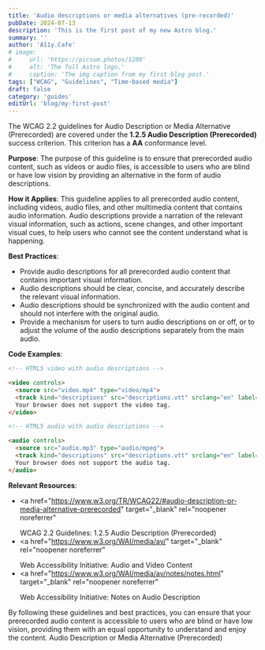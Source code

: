 ```yaml
---
title: 'Audio descriptions or media alternatives (pre-recorded)'
pubDate: 2024-07-13
description: 'This is the first post of my new Astro blog.'
summary: ''
author: 'A11y.Cafe'
# image:
#     url: 'https://picsum.photos/1200'
#     alt: 'The full Astro logo.'
#     caption: 'The img caption from my first blog post.'
tags: ["WCAG", "Guidelines", "Time-based media"]
draft: false
category: 'guides'
editUrl: 'blog/my-first-post'
---
```


The WCAG 2.2 guidelines for Audio Description or Media Alternative (Prerecorded)
are covered under the **1.2.5 Audio Description (Prerecorded)** success
criterion. This criterion has a **AA** conformance level.

**Purpose**: The purpose of this guideline is to ensure that prerecorded audio
content, such as videos or audio files, is accessible to users who are blind or
have low vision by providing an alternative in the form of audio descriptions.

**How it Applies**: This guideline applies to all prerecorded audio content,
including videos, audio files, and other multimedia content that contains audio
information. Audio descriptions provide a narration of the relevant visual
information, such as actions, scene changes, and other important visual cues, to
help users who cannot see the content understand what is happening.

**Best Practices**:

- Provide audio descriptions for all prerecorded audio content that contains
  important visual information.
- Audio descriptions should be clear, concise, and accurately describe the
  relevant visual information.
- Audio descriptions should be synchronized with the audio content and should
  not interfere with the original audio.
- Provide a mechanism for users to turn audio descriptions on or off, or to
  adjust the volume of the audio descriptions separately from the main audio.

**Code Examples**:

```html
<!-- HTML5 video with audio descriptions -->

<video controls>
  <source src="video.mp4" type="video/mp4">
  <track kind="descriptions" src="descriptions.vtt" srclang="en" label="English Audio Descriptions">
  Your browser does not support the video tag.
</video>
```

```html
<!-- HTML5 audio with audio descriptions -->

<audio controls>
  <source src="audio.mp3" type="audio/mpeg">
  <track kind="descriptions" src="descriptions.vtt" srclang="en" label="English Audio Descriptions">
  Your browser does not support the audio tag.
</audio>
```

**Relevant Resources**:

- <a
    href="https://www.w3.org/TR/WCAG22/#audio-description-or-media-alternative-prerecorded"
    target="_blank"
    rel="noopener noreferrer"
  >
    WCAG 2.2 Guidelines: 1.2.5 Audio Description (Prerecorded)
  </a>
- <a
    href="https://www.w3.org/WAI/media/av/"
    target="_blank"
    rel="noopener noreferrer"
  >
    Web Accessibility Initiative: Audio and Video Content
  </a>
- <a
    href="https://www.w3.org/WAI/media/av/notes/notes.html"
    target="_blank"
    rel="noopener noreferrer"
  >
    Web Accessibility Initiative: Notes on Audio Description
  </a>

By following these guidelines and best practices, you can ensure that your
prerecorded audio content is accessible to users who are blind or have low
vision, providing them with an equal opportunity to understand and enjoy the
content. Audio Description or Media Alternative (Prerecorded)
